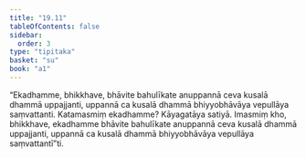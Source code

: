 ```yaml
---
title: "19.11"
tableOfContents: false
sidebar:
  order: 3
type: "tipitaka"
basket: "su"
book: "a1"
---
```



<DynamicBreadcrumb />

<Division number="573" book="a1" bookNo="15" page="45">

<Paragraph number="462" book="a1">
“Ekadhamme, bhikkhave, bhāvite bahulīkate anuppannā ceva kusalā dhammā uppajjanti, uppannā ca kusalā dhammā bhiyyobhāvāya vepullāya saṃvattanti. Katamasmiṃ ekadhamme? Kāyagatāya satiyā. Imasmiṃ kho, bhikkhave, ekadhamme bhāvite bahulīkate anuppannā ceva kusalā dhammā uppajjanti, uppannā ca kusalā dhammā bhiyyobhāvāya vepullāya saṃvattantī”ti.
</Paragraph>
</Division>